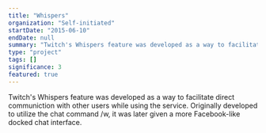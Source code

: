 ```yaml
---
title: "Whispers"
organization: "Self-initiated"
startDate: "2015-06-10"
endDate: null
summary: "Twitch's Whispers feature was developed as a way to facilitate direct communiction with other users while using the service. Originally developed to utilize the chat command /w, it was later given a more Facebook-like docked chat interface."
type: "project"
tags: []
significance: 3
featured: true
---
```


Twitch's Whispers feature was developed as a way to facilitate direct communiction with other users while using the service. Originally developed to utilize the chat command /w, it was later given a more Facebook-like docked chat interface.
